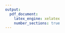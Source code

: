 ```yaml
---
output:
  pdf_document:
    latex_engine: xelatex
    number_sections: true
---
```


\graphicspath{ {Input/} }

\pagenumbering{gobble}

\begin{centering}

\vspace*{2cm}
  \Huge\textbf{Project Plan of the Final Paper}\\
\vspace*{2cm}
  \large\textbf{for the CEU MSc in Business Analytics program}

\vfill

\large\textit{Gábor Horváth}

\vspace{1cm}
  \normalsize{2017}
  
\includegraphics{CEU_logo_color2}

\end{centering}
